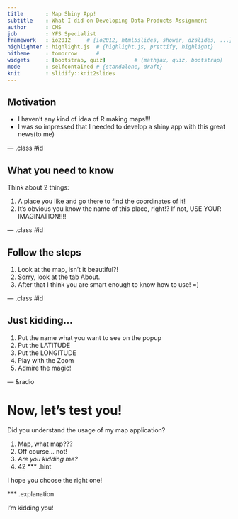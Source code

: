 ```yaml
---
title       : Map Shiny App!
subtitle    : What I did on Developing Data Products Assignment
author      : CMS
job         : YFS Specialist
framework   : io2012     # {io2012, html5slides, shower, dzslides, ...}
highlighter : highlight.js  # {highlight.js, prettify, highlight}
hitheme     : tomorrow      # 
widgets     : [bootstrap, quiz]         # {mathjax, quiz, bootstrap}
mode        : selfcontained # {standalone, draft}
knit        : slidify::knit2slides
--- 
```


## Motivation

* I haven't any kind of idea of R making maps!!! 
* I was so impressed that I needed to develop a shiny app with this great news(to me)

--- .class #id

## What you need to know

Think about 2 things:

1. A place you like and go there to find the coordinates of it!
2. It's obvious you know the name of this place, right!? If not, USE YOUR IMAGINATION!!!!

--- .class #id

## Follow the steps

1. Look at the map, isn't it beautiful?!
2. Sorry, look at the tab About.
3. After that I think you are smart enough to know how to use! =)

--- .class #id

## Just kidding...

1. Put the name what you want to see on the popup
2. Put the LATITUDE
3. Put the LONGITUDE
4. Play with the Zoom 
5. Admire the magic!

--- &radio

# Now, let's test you!

Did you understand the usage of my map application?

1. Map, what map???
2. Off course... not!
3. _Are you kidding me?_
4. 42
*** .hint

I hope you choose the right one!

*** .explanation

I'm kidding you!

